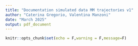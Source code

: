 ```yaml
---
title: "Documentation simulated data MM trajectories v1"
author: "Caterina Gregorio, Valentina Manzoni"
date: "March 2025"
output: pdf_document
---
```


```r
knitr::opts_chunk$set(echo = F,warning = F,message=F)
```

